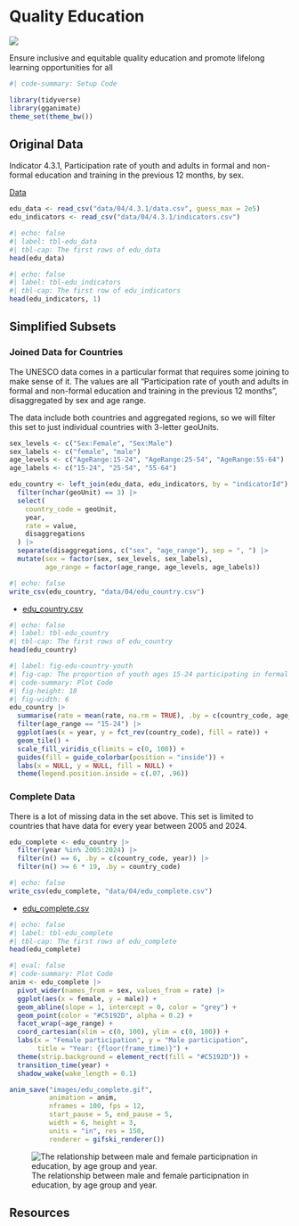 # Quality Education {#sec-sdg04}

![](images/icons/E-WEB-Goal-04.png){.sdg-icon}

::: {.tagline .sdg04}
Ensure inclusive and equitable quality education and promote lifelong learning opportunities for all 
:::

```r
#| code-summary: Setup Code

library(tidyverse)
library(gganimate)
theme_set(theme_bw())
```

## Original Data

Indicator 4.3.1, Participation rate of youth and adults in formal and non-formal education and training in the previous 12 months, by sex.

[Data](https://databrowser.uis.unesco.org/view#aths=&geoMode=countries&geoUnits=&timeMode=range&view=table&chartMode=multiple&chartHighlightSeries=&chartHighlightEnabled=true&indicatorPaths=UIS-SDG4Monitoring%3A0%3APRYA.12MO.AG15T24.F%2CUIS-SDG4Monitoring%3A0%3APRYA.12MO.AG15T24.M%2CUIS-SDG4Monitoring%3A0%3APRYA.12MO.AG25T54.F%2CUIS-SDG4Monitoring%3A0%3APRYA.12MO.AG25T54.M%2CUIS-SDG4Monitoring%3A0%3APRYA.12MO.AG55T64.F%2CUIS-SDG4Monitoring%3A0%3APRYA.12MO.AG55T64.M)

```r
edu_data <- read_csv("data/04/4.3.1/data.csv", guess_max = 2e5) 
edu_indicators <- read_csv("data/04/4.3.1/indicators.csv")
```


```r
#| echo: false
#| label: tbl-edu_data
#| tbl-cap: The first rows of edu_data
head(edu_data)
```

```r
#| echo: false
#| label: tbl-edu_indicators
#| tbl-cap: The first row of edu_indicators
head(edu_indicators, 1)
```

## Simplified Subsets

### Joined Data for Countries

The UNESCO data comes in a particular format that requires some joining to make sense of it. The values are all "Participation rate of youth and adults in formal and non-formal education and training in the previous 12 months", disaggregated by sex and age range.

The data include both countries and aggregated regions, so we will filter this set to just individual countries with 3-letter geoUnits.


```r
sex_levels <- c("Sex:Female", "Sex:Male")
sex_labels <- c("female", "male")
age_levels <- c("AgeRange:15-24", "AgeRange:25-54", "AgeRange:55-64")
age_labels <- c("15-24", "25-54", "55-64")

edu_country <- left_join(edu_data, edu_indicators, by = "indicatorId") |>
  filter(nchar(geoUnit) == 3) |>
  select(
    country_code = geoUnit,
    year,
    rate = value,
    disaggregations
  ) |>
  separate(disaggregations, c("sex", "age_range"), sep = ", ") |>
  mutate(sex = factor(sex, sex_levels, sex_labels),
         age_range = factor(age_range, age_levels, age_labels))
```

```r
#| echo: false
write_csv(edu_country, "data/04/edu_country.csv")
```

- [edu_country.csv](data/04/edu_country.csv){download=""}

```r
#| echo: false
#| label: tbl-edu_country
#| tbl-cap: The first rows of edu_country
head(edu_country)
```

```r
#| label: fig-edu-country-youth
#| fig-cap: The proportion of youth ages 15-24 participating in formal and non-formal education and training in the previous 12 months.
#| code-summary: Plot Code
#| fig-height: 18
#| fig-width: 6
edu_country |>
  summarise(rate = mean(rate, na.rm = TRUE), .by = c(country_code, age_range, year)) |>
  filter(age_range == "15-24") |>
  ggplot(aes(x = year, y = fct_rev(country_code), fill = rate)) +
  geom_tile() +
  scale_fill_viridis_c(limits = c(0, 100)) +
  guides(fill = guide_colorbar(position = "inside")) +
  labs(x = NULL, y = NULL, fill = NULL) +
  theme(legend.position.inside = c(.07, .96))
```


### Complete Data

There is a lot of missing data in the set above. This set is limited to countries that have data for every year between 2005 and 2024.

```r
edu_complete <- edu_country |>
  filter(year %in% 2005:2024) |>
  filter(n() == 6, .by = c(country_code, year)) |>
  filter(n() >= 6 * 19, .by = country_code)
```

```r
#| echo: false
write_csv(edu_complete, "data/04/edu_complete.csv")
```

- [edu_complete.csv](data/04/edu_complete.csv){download=""}

```r
#| echo: false
#| label: tbl-edu_complete
#| tbl-cap: The first rows of edu_complete
head(edu_complete)
```


```r
#| eval: false
#| code-summary: Plot Code
anim <- edu_complete |>
  pivot_wider(names_from = sex, values_from = rate) |>
  ggplot(aes(x = female, y = male)) +
  geom_abline(slope = 1, intercept = 0, color = "grey") +
  geom_point(color = "#C5192D", alpha = 0.2) +
  facet_wrap(~age_range) +
  coord_cartesian(xlim = c(0, 100), ylim = c(0, 100)) +
  labs(x = "Female participation", y = "Male participation",
       title = "Year: {floor(frame_time)}") +
  theme(strip.background = element_rect(fill = "#C5192D")) +
  transition_time(year) +
  shadow_wake(wake_length = 0.1)

anim_save("images/edu_complete.gif", 
          animation = anim,
          nframes = 100, fps = 12, 
          start_pause = 5, end_pause = 5, 
          width = 6, height = 3, 
          units = "in", res = 150,
          renderer = gifski_renderer())
```

![The relationship between male and female participnation in education, by age group and year.](images/edu_complete.gif){#fig-edu-complete}

## Resources
